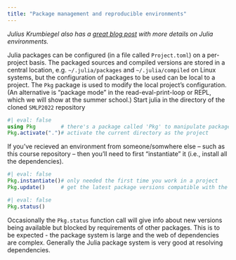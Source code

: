 ```yaml
---
title: "Package management and reproducible environments"
---
```


*Julius Krumbiegel also has a [great blog post](https://jkrumbiegel.com/pages/2022-08-26-pkg-introduction/) with more details on Julia environments.*

Julia packages can be configured (in a file called `Project.toml`) on a per-project basis.
The packaged sources and compiled versions are stored in a central location, e.g. `~/.julia/packages` and `~/.julia/compiled` on Linux systems, but the configuration of packages to be used can be local to a project.
The `Pkg` package is used to modify the local project's configuration.
(An alternative is "package mode" in the read-eval-print-loop or REPL, which we will show at the summer school.)
Start julia in the directory of the cloned `SMLP2022` repository
```julia
#| eval: false
using Pkg        # there's a package called 'Pkg' to manipulate package configs
Pkg.activate(".")# activate the current directory as the project
```

If you've recieved an environment from someone/somwhere else -- such as this course repository -- then you'll need to first "instantiate" it (i.e., install all the dependencies).
```julia
#| eval: false
Pkg.instantiate()# only needed the first time you work in a project
Pkg.update()     # get the latest package versions compatible with the project
```

```julia
#| eval: false
Pkg.status()
```

Occasionally the `Pkg.status` function call will give info about new versions being available but blocked by requirements of other packages.
This is to be expected - the package system is large and the web of dependencies are complex.
Generally the Julia package system is very good at resolving dependencies.
